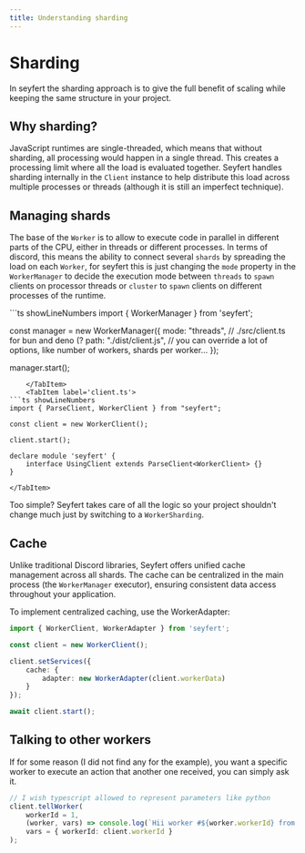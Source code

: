 ```yaml
---
title: Understanding sharding
---
```


# Sharding

In seyfert the sharding approach is to give the full benefit of scaling while keeping the same structure in your project.

## Why sharding?

JavaScript runtimes are single-threaded, which means that without sharding, all processing would happen in a single thread. This creates a processing limit where all the load is evaluated together. Seyfert handles sharding internally in the `Client` instance to help distribute this load across multiple processes or threads (although it is still an imperfect technique).

## Managing shards

The base of the `Worker` is to allow to execute code in parallel in different parts of the CPU, either in threads or different processes. In terms of discord, this means the ability to connect several `shards` by spreading the load on each `Worker`, for seyfert this is just changing the `mode` property in the `WorkerManager` to decide the execution mode between `threads` to `spawn` clients on processor threads or `cluster` to `spawn` clients on different processes of the runtime.

<Tabs>
	<TabItem label='manager.ts'>
```ts showLineNumbers
import { WorkerManager } from 'seyfert';

const manager = new WorkerManager({
	mode: "threads",
	// ./src/client.ts for bun and deno (?
	path: "./dist/client.js",
	// you can override a lot of options, like number of workers, shards per worker...
});

manager.start();
```
	</TabItem>
	<TabItem label='client.ts'>
```ts showLineNumbers
import { ParseClient, WorkerClient } from "seyfert";

const client = new WorkerClient();

client.start();

declare module 'seyfert' {
	interface UsingClient extends ParseClient<WorkerClient> {}
}
```
	</TabItem>
</Tabs>

Too simple? Seyfert takes care of all the logic so your project shouldn't change much just by switching to a `WorkerSharding`.

## Cache
Unlike traditional Discord libraries, Seyfert offers unified cache management across all shards. The cache can be centralized in the main process (the `WorkerManager` executor), ensuring consistent data access throughout your application. 

To implement centralized caching, use the WorkerAdapter:

```ts
import { WorkerClient, WorkerAdapter } from 'seyfert';

const client = new WorkerClient();

client.setServices({
	cache: {
		adapter: new WorkerAdapter(client.workerData)
	}
});

await client.start();
```

## Talking to other workers
If for some reason (I did not find any for the example), you want a specific worker to execute an action that another one received, you can simply ask it.

```ts
// I wish typescript allowed to represent parameters like python
client.tellWorker(
	workerId = 1,
	(worker, vars) => console.log(`Hii worker #${worker.workerId} from ${vars.workerId}`),
	vars = { workerId: client.workerId }
);
```